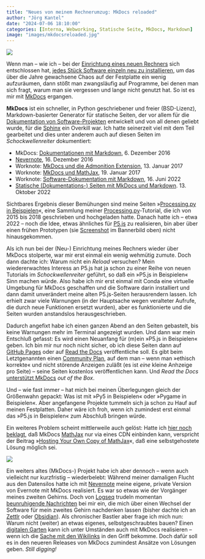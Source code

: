 ```yaml
---
title: "Neues von meinem Rechnerumzug: MkDocs reloaded"
author: "Jörg Kantel"
date: "2024-07-06 18:10:00"
categories: [Interna, Webworking, Statische Seite, MkDocs, Markdown]
image: "images/mkdocsreloaded.jpg"
---
```


[![](images/mkdocsreloaded-b.jpg)](https://www.flickr.com/photos/schockwellenreiter/53835364968/)

Wenn man -- wie ich -- bei der [Einrichtung eines neuen Rechners](https://kantel.github.io/posts/2024062301_mac_mini/) sich entschlossen hat, [jedes Stück Software einzeln neu zu installieren](https://kantel.github.io/posts/2024062401_neustart_updates/), um das über die Jahre gewachsene Chaos auf der Festplatte ein wenig aufzuräumen, dann stößt man zwangsläufig auf Programme, bei denen man sich fragt, warum man sie vergessen und lange nicht genutzt hat. So ist es mir mit [MkDocs](http://cognitiones.kantel-chaos-team.de/webworking/staticsites/mkdocs.html) ergangen.

**MkDocs** ist ein schneller, in Python geschriebener und freier (BSD-Lizenz), Markdown-basierter Generator für statische Seiten, der vor allem für die [Dokumentation von Software-Projekten](https://realpython.com/python-project-documentation-with-mkdocs/) entwickelt und von all denen geliebt wurde, für die [Sphinx](http://cognitiones.kantel-chaos-team.de/webworking/staticsites/sphinx.html) ein Overkill war. Ich hatte seinerzeit viel mit dem Teil gearbeitet und dies unter anderem auch auf diesen Seiten im *Schockwellenreiter* dokumentiert:

- MkDocs: [Dokumentationen mit Markdown](http://blog.schockwellenreiter.de/2016/12/2016120601.html), 6. Dezember 2016
- [Nevernote](http://blog.schockwellenreiter.de/2016/12/2016121601.html), 16. Dezember 2016
- Worknote: [MkDocs und die Admonition Extension](http://blog.schockwellenreiter.de/2017/01/2017011304.html), 13. Januar 2017
- Worknote: [MkDocs und MathJax](http://blog.schockwellenreiter.de/2017/01/2017011905.html), 19. Januar 2017
- Worknote: [Software-Dokumentation mit Markdown](http://blog.schockwellenreiter.de/2022/06/2022061601.html), 16. Juni 2022
- [Statische (Dokumentations-) Seiten mit MkDocs und Markdown](http://blog.schockwellenreiter.de/2022/10/2022101301.html). 13. Oktober 2022

Sichtbares Ergebnis dieser Bemühungen sind meine Seiten »[Processing.py in Beispielen](http://py.kantel-chaos-team.de.s3-website-us-east-1.amazonaws.com/)«, eine Sammlung meiner [Processing.py](http://cognitiones.kantel-chaos-team.de/programmierung/creativecoding/processing/processingpy.html)-Tutorial, die ich von 2015 bis 2018 geschrieben und hochgeladen hatte. Danach hatte ich -- etwa 2022 -- noch die Idee, etwas ähnliches für [P5.js](http://cognitiones.kantel-chaos-team.de/programmierung/creativecoding/processing/p5js.html) zu realisieren, bin aber über einen frühen Prototypen (sie [Screenshot](https://www.flickr.com/photos/schockwellenreiter/53835364968/) im Bannerbild oben) nicht hinausgekommen.

Als ich nun bei der (Neu-) Einrichtung meines Rechners wieder über MkDocs stolperte, war mir erst einmal ein wenig wehmütig zumute. Doch dann dachte ich: Warum nicht ein *Reload* versuchen? Mein wiedererwachtes Interess an P5.js hat ja schon zu einer Reihe von neuen Tutorials im *Schockwellenreiter* geführt, so daß ein »P5.js in Beispielen« Sinn machen würde. Also habe ich mir erst einmal mit Conda eine virtuelle Umgebung für MkDocs geschaffen und die Software darin installiert und dann damit unverändert meine alten P5.js-Seiten herausrendern lassen. Ich erhielt zwar viele Warnungen (in der Hauptsache wegen veralteter Aufrufe, die durch neue Funktionen ersetzt wurden), aber es funktionierte und die Seiten wurden anstandslos herausgeschrieben.

Dadurch angefixt habe ich einen ganzen Abend an den Seiten gebastelt, bis keine Warnungen mehr im Terminal angezeigt wurden. Und dann war mein Entschluß gefasst: Es wird einen Neuanfang für (m)ein »P5.js in Beispielen« geben. Ich bin mir nur noch nicht sicher, ob ich diese Seiten dann auf [GitHub Pages](http://cognitiones.kantel-chaos-team.de/webworking/webservices/githubpages.html) oder auf [Read the Docs](https://about.readthedocs.com/) veröffentliche soll. Es gibt beim Letztgenannten einen [Community Plan](https://about.readthedocs.com/pricing/#/community), auf dem man -- wenn man »ethisch korrekte« und nicht störende Anzeigen zuläßt (es ist *eine* kleine Anhzeige pro Seite) -- seine Seiten kostenlos veröffentlichen kann. Und *Read the Docs* [unterstützt MkDocs](https://docs.readthedocs.io/en/stable/intro/getting-started-with-mkdocs.html) *out of the Box*.

Und -- wie fast immer -- hat mich bei meinen Überlegungen gleich der Größenwahn gepackt: Was ist mit »Py5 in Beispielen« oder »Pygame in Beispielen«. Aber angefangene Projekte tummeln sich ja schon zu Hauf auf meinen Festplatten. Daher wäre ich froh, wenn ich zumindest erst einmal das »P5.js in Beispielen« zum Abschluß bringen würde.

Ein weiteres Problem scheint mittlerweile auch gelöst: Hatte ich [hier noch beklagt](http://blog.schockwellenreiter.de/2017/01/2017011905.html), daß MkDocs [MathJax](http://cognitiones.kantel-chaos-team.de/mathematik/mathjax.html) nur via eines CDN einbinden kann, verspricht der Beitrag »[Hosting Your Own Copy of MathJax](https://docs.mathjax.org/en/v3.2-latest/web/hosting.html)«, daß eine selbstgehostete Lösung möglich sei.

[![](images/nevernotereloaded.jpg)](https://www.flickr.com/photos/schockwellenreiter/53835177836/)

Ein weiters altes (MkDocs-) Projekt habe ich aber dennoch -- wenn auch vielleicht nur kurzfristig -- wiederbelebt: Während meiner damaligen Flucht aus den Datensilos hatte ich mit [Nevernote](http://blog.schockwellenreiter.de/2016/12/2016121601.html) meine eigene, private Version von Evernote mit MkDocs realisiert. Es war so etwas wie der Vorgänger meines zweiten Gehirns. Doch von [Logseq](http://cognitiones.kantel-chaos-team.de/webworking/auszeichnungssprachen/logseq.html)  trudeln momentan [beunruhigende Nachrichten](https://kantel.github.io/posts/2024050402_logseq_oder_zettlr/) bei mir ein, die mich über einen Wechsel der Software für mein zweites Gehirn nachdenken lassen (bisher dachte ich an [Zettlr](http://cognitiones.kantel-chaos-team.de/webworking/auszeichnungssprachen/zettlr.html) oder [Obsidian](http://cognitiones.kantel-chaos-team.de/webworking/auszeichnungssprachen/obsidian.html)). Als chronischer Bastler aber frage ich mich nun: Warum nicht (weiter) an etwas eigenes, selbstgeschraubtes bauen? Einen [digitalen Garten](https://kantel.github.io/posts/2024050701_digital_garden/) kann ich unter Umständen auch mit MkDocs realisieren -- wenn ich die [Sache mit den Wikilinks](https://stackoverflow.com/questions/48173267/mkdocs-how-to-enable-hyperlinks-based-on-keywords-found-in-the-content) in den Griff bekomme. Doch dafür soll es in den neueren Releases von MkDocs zumindest Ansätze von Lösungen geben. *Still digging!*